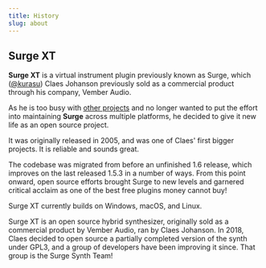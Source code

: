 ```yaml
---
title: History
slug: about
---
```


## Surge XT

**Surge XT** is a virtual instrument plugin previously known as Surge, which ([@kurasu](https://github.com/kurasu)) Claes Johanson previously sold as a commercial product through his company, Vember Audio.

As he is too busy with [other projects](https://www.bitwig.com/) and no longer wanted to put the effort into maintaining **Surge** across multiple platforms, he decided to give it new life as an open source project.

It was originally released in 2005, and was one of Claes' first bigger projects. It is reliable and sounds great.

The codebase was migrated from before an unfinished 1.6 release, which improves on the last released 1.5.3 in a number of ways. From this point onward, open source efforts brought Surge to new levels and garnered critical acclaim as one of the best free plugins money cannot buy!

Surge XT currently builds on Windows, macOS, and Linux.

Surge XT is an open source hybrid synthesizer, originally sold as a commercial product by Vember Audio, ran by Claes Johanson. In 2018, Claes
decided to open source a partially completed version of the synth under GPL3, and a group of developers have been improving it since.
That group is the Surge Synth Team!
